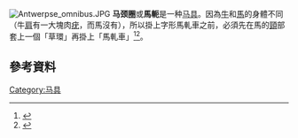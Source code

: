 [[File:Antwerpse_omnibus.JPG|thumb]]
'''马颈圈'''或'''馬軛'''是一种[[马具|马具]]。因為[[牛|牛]]和[[馬|馬]]的身體不同（牛[[肩|肩]]有一大塊肉[[疣|疣]]，而馬沒有），所以掛上字形馬軋車之前，必須先在馬的[[頸|頸]]部套上一個「草環」再掛上「馬軋車」<ref>{{cite book|author= 本村凌二   |title=《馬的世界史》 |year=2004 |publisher=玉山社 |location=台灣 |isbn=9867819934 |date=2004-08-01 |accessdate=2019-02-12 }}</ref><ref>{{Cite book|title=當代運動與藝術潮流賽馬的訓練與技術指導|last=曹鳳珠編著|first=|publisher=長春：吉林出版集團有限責任公司|year=2015.01|isbn=978-7 -5534-6767-2|location=|pages=59}}</ref>。
==參考資料==
{{reflist}}
{{马具}}
{{小作品}}
[[Category:马具|Category:马具]]